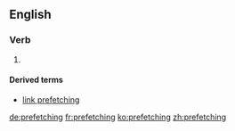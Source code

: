 ==English==

===Verb===
{{head|en}}

# {{present participle of|prefetch|lang=en}}

====Derived terms====
* [[link prefetching]]

[[de:prefetching]]
[[fr:prefetching]]
[[ko:prefetching]]
[[zh:prefetching]]